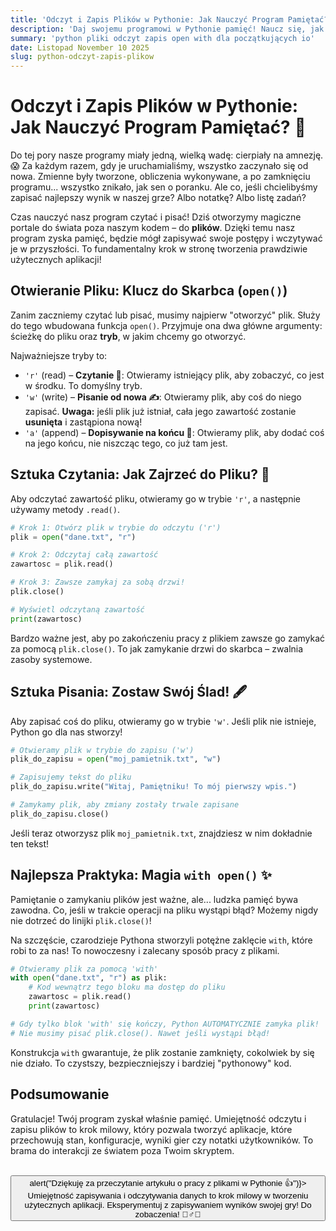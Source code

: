 ```yaml
---
title: 'Odczyt i Zapis Plików w Pythonie: Jak Nauczyć Program Pamiętać? 💾'
description: 'Daj swojemu programowi w Pythonie pamięć! Naucz się, jak zapisywać dane do plików i odczytywać je z powrotem za pomocą funkcji open() i magicznej instrukcji with.'
summary: 'python pliki odczyt zapis open with dla początkujących io'
date: Listopad November 10 2025
slug: python-odczyt-zapis-plikow
---
```


# Odczyt i Zapis Plików w Pythonie: Jak Nauczyć Program Pamiętać? 💾

Do tej pory nasze programy miały jedną, wielką wadę: cierpiały na amnezję. 😱 Za każdym razem, gdy je uruchamialiśmy, wszystko zaczynało się od nowa. Zmienne były tworzone, obliczenia wykonywane, a po zamknięciu programu... wszystko znikało, jak sen o poranku. Ale co, jeśli chcielibyśmy zapisać najlepszy wynik w naszej grze? Albo notatkę? Albo listę zadań?

Czas nauczyć nasz program czytać i pisać! Dziś otworzymy magiczne portale do świata poza naszym kodem – do **plików**. Dzięki temu nasz program zyska pamięć, będzie mógł zapisywać swoje postępy i wczytywać je w przyszłości. To fundamentalny krok w stronę tworzenia prawdziwie użytecznych aplikacji!

## Otwieranie Pliku: Klucz do Skarbca (`open()`)

Zanim zaczniemy czytać lub pisać, musimy najpierw "otworzyć" plik. Służy do tego wbudowana funkcja `open()`. Przyjmuje ona dwa główne argumenty: ścieżkę do pliku oraz **tryb**, w jakim chcemy go otworzyć.

Najważniejsze tryby to:
*   `'r'` (read) – **Czytanie 📖**: Otwieramy istniejący plik, aby zobaczyć, co jest w środku. To domyślny tryb.
*   `'w'` (write) – **Pisanie od nowa ✍️**: Otwieramy plik, aby coś do niego zapisać. **Uwaga:** jeśli plik już istniał, cała jego zawartość zostanie **usunięta** i zastąpiona nową!
*   `'a'` (append) – **Dopisywanie na końcu 📝**: Otwieramy plik, aby dodać coś na jego końcu, nie niszcząc tego, co już tam jest.

## Sztuka Czytania: Jak Zajrzeć do Pliku? 🧐

Aby odczytać zawartość pliku, otwieramy go w trybie `'r'`, a następnie używamy metody `.read()`.

```python
# Krok 1: Otwórz plik w trybie do odczytu ('r')
plik = open("dane.txt", "r")

# Krok 2: Odczytaj całą zawartość
zawartosc = plik.read()

# Krok 3: Zawsze zamykaj za sobą drzwi!
plik.close()

# Wyświetl odczytaną zawartość
print(zawartosc)
```
Bardzo ważne jest, aby po zakończeniu pracy z plikiem zawsze go zamykać za pomocą `plik.close()`. To jak zamykanie drzwi do skarbca – zwalnia zasoby systemowe.

## Sztuka Pisania: Zostaw Swój Ślad! 🖋️

Aby zapisać coś do pliku, otwieramy go w trybie `'w'`. Jeśli plik nie istnieje, Python go dla nas stworzy!

```python
# Otwieramy plik w trybie do zapisu ('w')
plik_do_zapisu = open("moj_pamietnik.txt", "w")

# Zapisujemy tekst do pliku
plik_do_zapisu.write("Witaj, Pamiętniku! To mój pierwszy wpis.")

# Zamykamy plik, aby zmiany zostały trwale zapisane
plik_do_zapisu.close()
```
Jeśli teraz otworzysz plik `moj_pamietnik.txt`, znajdziesz w nim dokładnie ten tekst!

## Najlepsza Praktyka: Magia `with open()` ✨

Pamiętanie o zamykaniu plików jest ważne, ale... ludzka pamięć bywa zawodna. Co, jeśli w trakcie operacji na pliku wystąpi błąd? Możemy nigdy nie dotrzeć do linijki `plik.close()`!

Na szczęście, czarodzieje Pythona stworzyli potężne zaklęcie `with`, które robi to za nas! To nowoczesny i zalecany sposób pracy z plikami.

```python
# Otwieramy plik za pomocą 'with'
with open("dane.txt", "r") as plik:
    # Kod wewnątrz tego bloku ma dostęp do pliku
    zawartosc = plik.read()
    print(zawartosc)

# Gdy tylko blok 'with' się kończy, Python AUTOMATYCZNIE zamyka plik!
# Nie musimy pisać plik.close(). Nawet jeśli wystąpi błąd!
```
Konstrukcja `with` gwarantuje, że plik zostanie zamknięty, cokolwiek by się nie działo. To czystszy, bezpieczniejszy i bardziej "pythonowy" kod.

## Podsumowanie

Gratulacje! Twój program zyskał właśnie pamięć. Umiejętność odczytu i zapisu plików to krok milowy, który pozwala tworzyć aplikacje, które przechowują stan, konfiguracje, wyniki gier czy notatki użytkowników. To brama do interakcji ze światem poza Twoim skryptem.

<br/>
<button onClick={() => alert("Dziękuję za przeczytanie artykułu o pracy z plikami w Pythonie 👍")}>
  Umiejętność zapisywania i odczytywania danych to krok milowy w tworzeniu użytecznych aplikacji. Eksperymentuj z zapisywaniem wyników swojej gry! Do zobaczenia! 🧙‍♂️🌟
</button>
